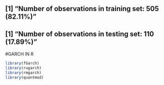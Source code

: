 ## [1] "Number of observations in training set: 505 (82.11%)"
## [1] "Number of observations in testing set: 110 (17.89%)"
#GARCH IN R 
```{ r warning =FALSE, message =FALSE}
library(fGarch)
library(rugarch)
library(rmgarch)
library(quantmod)
```
```{r}

```

